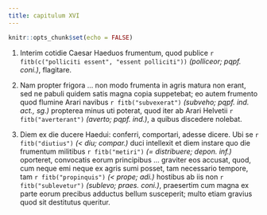```yaml
---
title: capitulum XVI
---
```


```r
knitr::opts_chunk$set(echo = FALSE)
```


(1) Interim cotidie Caesar Haeduos frumentum, quod  publice `r fitb(c("polliciti essent", "essent polliciti"))` _(polliceor; pqpf. coni.)_, flagitare. 

(2) Nam propter frigora ... non modo frumenta in agris matura non erant, sed ne pabuli quidem satis magna copia suppetebat; eo autem frumento quod flumine Arari navibus `r fitb("subvexerat")` _(subveho; pqpf. ind. act., sg.)_ propterea minus uti poterat, quod iter ab Arari Helvetii `r fitb("averterant")` _(averto; pqpf. ind.)_, a quibus discedere nolebat. 

(3) Diem ex die ducere Haedui: conferri, comportari, adesse dicere. Ubi se `r fitb("diutius")` _(< diu; compar.)_ duci intellexit et diem instare quo die frumentum militibus `r fitb("metiri")` _(= distribuere; depon. inf.)_ oporteret, convocatis eorum principibus ... graviter eos accusat, quod, cum neque emi neque ex agris sumi posset, tam necessario tempore, tam `r fitb("propinquis")` _(< prope; adi.)_ hostibus ab iis non `r fitb("sublevetur")` _(sublevo; praes. coni.)_, praesertim cum magna ex parte eorum precibus adductus bellum susceperit; multo etiam gravius quod sit destitutus queritur. 